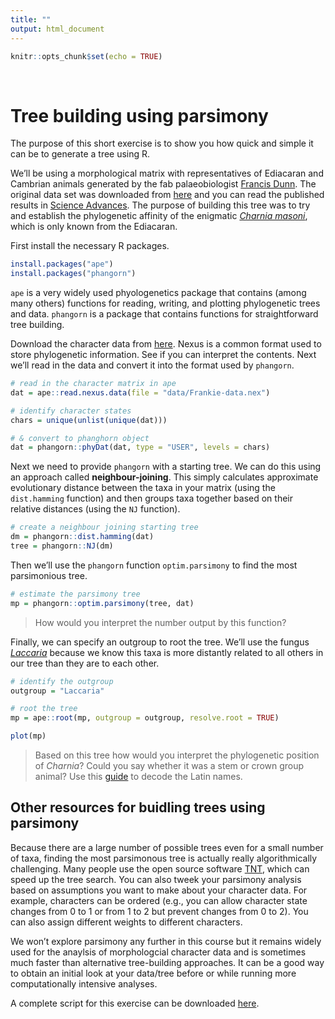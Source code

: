 ```yaml
---
title: ""
output: html_document
---
```


```r
knitr::opts_chunk$set(echo = TRUE)
```

\

# Tree building using parsimony

The purpose of this short exercise is to show you how quick and simple it can be to generate a tree using R. 

We'll be using a morphological matrix with representatives of Ediacaran and Cambrian animals generated by the fab palaeobiologist [Francis Dunn](https://oumnh.ox.ac.uk/people/dr-frankie-dunn). The original data set was downloaded from [here](https://research-information.bris.ac.uk/en/studentTheses/growth-and-development-in-the-ediacaran-macrobiota) and you can read the published results in [Science Advances](https://www.science.org/doi/epdf/10.1126/sciadv.abe2741).
The purpose of building this tree was to try and establish the phylogenetic affinity of the enigmatic [*Charnia masoni*](https://en.wikipedia.org/wiki/Charnia), which is only known from the Ediacaran.


First install the necessary R packages. 


```r
install.packages("ape")
install.packages("phangorn")
```

`ape` is a very widely used phyologenetics package that contains (among many others) functions for reading, writing, and plotting phylogenetic trees and data.
`phangorn` is a package that contains functions for straightforward tree building. 

Download the character data from [here](data/Frankie-data.nex). Nexus is a common format used to store phylogenetic information. See if you can interpret the contents.
Next we'll read in the data and convert it into the format used by `phangorn`.

```r
# read in the character matrix in ape 
dat = ape::read.nexus.data(file = "data/Frankie-data.nex")

# identify character states
chars = unique(unlist(unique(dat)))

# & convert to phanghorn object
dat = phangorn::phyDat(dat, type = "USER", levels = chars)
```

Next we need to provide `phangorn` with a starting tree.
We can do this using an approach called **neighbour-joining**. This simply calculates approximate evolutionary distance between the taxa in your matrix (using the `dist.hamming` function) and then groups taxa together based on their relative distances (using the `NJ` function).

```r
# create a neighbour joining starting tree
dm = phangorn::dist.hamming(dat)
tree = phangorn::NJ(dm)
```

Then we'll use the `phangorn` function `optim.parsimony` to find the most parsimonious tree.

```r
# estimate the parsimony tree
mp = phangorn::optim.parsimony(tree, dat)
```

> How would you interpret the number output by this function?

Finally, we can specify an outgroup to root the tree. 
We'll use the fungus [*Laccaria*](https://en.wikipedia.org/wiki/Laccaria) because we know this taxa is more distantly related to all others in our tree than they are to each other.

```r
# identify the outgroup
outgroup = "Laccaria"

# root the tree
mp = ape::root(mp, outgroup = outgroup, resolve.root = TRUE)

plot(mp)
```

> Based on this tree how would you interpret the phylogenetic position of *Charnia*? Could you say whether it was a stem or crown group animal? Use this [guide](latin_names.html) to decode the Latin names.

## Other resources for buidling trees using parsimony

Because there are a large number of possible trees even for a small number of taxa, finding the most parsimonous tree is actually really algorithmically challenging. 
Many people use the open source software [TNT](http://www.lillo.org.ar/phylogeny/tnt/), which can speed up the tree search. 
You can also tweek your parsimony analysis based on assumptions you want to make about your character data. 
For example, characters can be ordered (e.g., you can allow character state changes from 0 to 1 or from 1 to 2 but prevent changes from 0 to 2). You can also assign different weights to different characters. 

We won't explore parsimony any further in this course but it remains widely used for the anaylsis of morphologcial character data and is sometimes much faster than alternative tree-building approaches. 
It can be a good way to obtain an initial look at your data/tree before or while running more computationally intensive analyses. 

A complete script for this exercise can be downloaded [here](scripts/parsimony_example.R).

